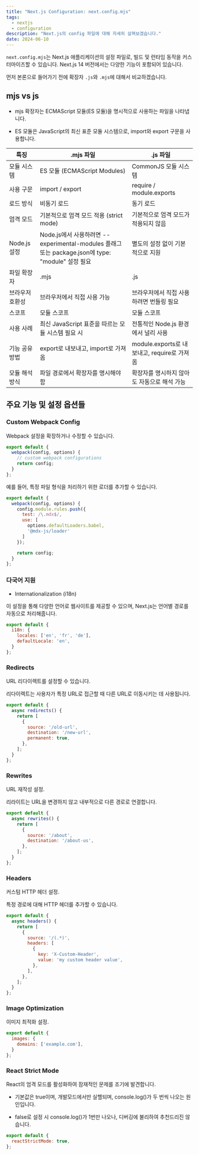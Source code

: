 ```yaml
---
title: "Next.js Configuration: next.config.mjs"
tags:
  - nextjs
  - configuration
description: "Next.js의 config 파일에 대해 자세히 살펴보겠습니다."
date: 2024-06-10
---
```


`next.config.mjs`는 Next.js 애플리케이션의 설정 파일로, 빌드 및 런타임 동작을 커스터마이즈할 수 있습니다. Next.js 14 버전에서는 다양한 기능이 포함되어 있습니다.

먼저 본론으로 들어가기 전에 확장자 `.js`와 `.mjs`에 대해서 비교하겠습니다.

## mjs vs js

- mjs 확장자는 ECMAScript 모듈(ES 모듈)을 명시적으로 사용하는 파일을 나타냅니다.

- ES 모듈은 JavaScript의 최신 표준 모듈 시스템으로, import와 export 구문을 사용합니다.

| 특징            | .mjs 파일                                                                                         | .js 파일                                    |
| --------------- | ------------------------------------------------------------------------------------------------- | ------------------------------------------- |
| 모듈 시스템     | ES 모듈 (ECMAScript Modules)                                                                      | CommonJS 모듈 시스템                        |
| 사용 구문       | import / export                                                                                   | require / module.exports                    |
| 로드 방식       | 비동기 로드                                                                                       | 동기 로드                                   |
| 엄격 모드       | 기본적으로 엄격 모드 적용 (strict mode)                                                           | 기본적으로 엄격 모드가 적용되지 않음        |
| Node.js 설정    | Node.js에서 사용하려면 --experimental-modules 플래그 또는 package.json에 type: "module" 설정 필요 | 별도의 설정 없이 기본적으로 지원            |
| 파일 확장자     | .mjs                                                                                              | .js                                         |
| 브라우저 호환성 | 브라우저에서 직접 사용 가능                                                                       | 브라우저에서 직접 사용하려면 번들링 필요    |
| 스코프          | 모듈 스코프                                                                                       | 모듈 스코프                                 |
| 사용 사례       | 최신 JavaScript 표준을 따르는 모듈 시스템 필요 시                                                 | 전통적인 Node.js 환경에서 널리 사용         |
| 기능 공유 방법  | export로 내보내고, import로 가져옴                                                                | module.exports로 내보내고, require로 가져옴 |
| 모듈 해석 방식  | 파일 경로에서 확장자를 명시해야 함                                                                | 확장자를 명시하지 않아도 자동으로 해석 가능 |

## 주요 기능 및 설정 옵션들

### Custom Webpack Config

Webpack 설정을 확장하거나 수정할 수 있습니다.

```javascript:next.config.mjs
export default {
  webpack(config, options) {
    // custom webpack configurations
    return config;
  }
};
```

예를 들어, 특정 파일 형식을 처리하기 위한 로더를 추가할 수 있습니다.

```javascript:next.config.mjs
export default {
  webpack(config, options) {
    config.module.rules.push({
      test: /\.mdx$/,
      use: [
        options.defaultLoaders.babel,
        '@mdx-js/loader'
      ]
    });

    return config;
  }
};
```

### 다국어 지원

- Internationalization (i18n)

이 설정을 통해 다양한 언어로 웹사이트를 제공할 수 있으며, Next.js는 언어별 경로를 자동으로 처리해줍니다.

```javascript:next.config.mjs
export default {
  i18n: {
    locales: ['en', 'fr', 'de'],
    defaultLocale: 'en',
  }
};
```

### Redirects

URL 리다이렉트를 설정할 수 있습니다.

리다이렉트는 사용자가 특정 URL로 접근할 때 다른 URL로 이동시키는 데 사용됩니다.

```javascript:next.config.mjs
export default {
  async redirects() {
    return [
      {
        source: '/old-url',
        destination: '/new-url',
        permanent: true,
      },
    ];
  }
};
```

### Rewrites

URL 재작성 설정.

리라이트는 URL을 변경하지 않고 내부적으로 다른 경로로 연결합니다.

```javascript:next.config.mjs
export default {
  async rewrites() {
    return [
      {
        source: '/about',
        destination: '/about-us',
      },
    ];
  }
};
```

### Headers

커스텀 HTTP 헤더 설정.

특정 경로에 대해 HTTP 헤더를 추가할 수 있습니다.

```javascript:next.config.mjs
export default {
  async headers() {
    return [
      {
        source: '/(.*)',
        headers: [
          {
            key: 'X-Custom-Header',
            value: 'my custom header value',
          },
        ],
      },
    ];
  }
};
```

### Image Optimization

이미지 최적화 설정.

```javascript:next.config.mjs
export default {
  images: {
    domains: ['example.com'],
  }
};
```

### React Strict Mode

React의 엄격 모드를 활성화하여 잠재적인 문제를 조기에 발견합니다.

- 기본값은 true이며, 개발모드에서만 실핼되며, console.log()가 두 번씩 나오는 원인입니다.

- false로 설정 시 console.log()가 1번만 나오나, 디버깅에 불리하여 추천드리진 않습니다.

```javascript:next.config.mjs
export default {
  reactStrictMode: true,
};
```
